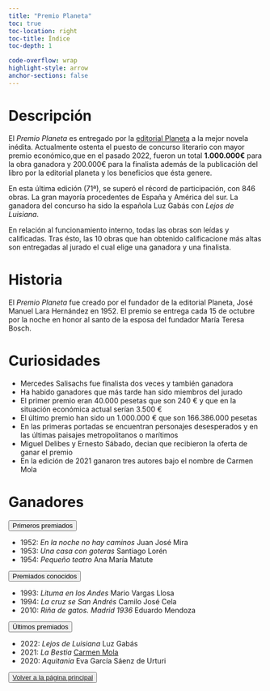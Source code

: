 ```yaml
---
title: "Premio Planeta"
toc: true
toc-location: right
toc-title: Índice
toc-depth: 1

code-overflow: wrap
highlight-style: arrow
anchor-sections: false
---
```


# Descripción
El *Premio Planeta* es entregado por la [editorial Planeta](https://www.planetadelibros.com/editorial/editorial-planeta/8) a la mejor novela inédita. Actualmente ostenta el puesto de concurso literario con mayor premio económico,que en el pasado 2022, fueron un total <strong>1.000.000€</strong> para la obra ganadora y 200.000€ para la finalista además de la publicación del libro por la editorial planeta y los beneficios que ésta genere.

En esta última edición (71ª), se superó el récord de participación, con 846 obras. La gran mayoría procedentes de España y América del sur. La ganadora del concurso ha sido la española Luz Gabás con *Lejos de Luisiana*.

En relación al funcionamiento interno, todas las obras son leídas y calificadas. Tras ésto, las 10 obras que han obtenido calificacione más altas son entregadas al jurado el cual elige una ganadora y una finalista.

# Historia 

El *Premio Planeta* fue creado por el fundador de la editorial Planeta, José Manuel Lara Hernández en 1952. El premio se entrega cada 15 de octubre por la noche en honor al santo de la esposa del fundador  María Teresa Bosch.

# Curiosidades

- Mercedes Salisachs fue finalista dos veces y también ganadora
- Ha habido ganadores que más tarde han sido miembros del jurado
- El primer premio eran 40.000 pesetas que son 240 € y que en la situación económica actual serían 3.500 €
- El último premio han sido un 1.000.000 € que son 166.386.000 pesetas
- En las primeras portadas se encuentran personajes desesperados y en las últimas paisajes metropolitanos o marítimos
- Miguel Delibes y Ernesto Sábado, decian que recibieron la oferta de ganar el premio
- En la edición de 2021 ganaron tres autores bajo el nombre de Carmen Mola

# Ganadores

<div class="accordion" id="accordionExample">
<div class="accordion-item">
<p class="accordion-header" id="headingThree">
<button class="accordion-button collapsed" type="button" data-bs-toggle="collapse" data-bs-target="#collapseThree" aria-expanded="false" aria-controls="collapseThree">
Primeros premiados</button>
</p>
<div id="collapseThree" class="accordion-collapse collapse" aria-labelledby="headingThree" data-bs-parent="#accordionExample">
<div class="accordion-body">
- 1952: *En la noche no hay caminos* Juan José Mira
- 1953: *Una casa con goteras* Santiago Lorén
- 1954: *Pequeño teatro* Ana María Matute
</div>
</div>
</div>
<div class="accordion-item">
<p class="accordion-header" id="headingTwo">
<button class="accordion-button collapsed" type="button" data-bs-toggle="collapse" data-bs-target="#collapseTwo" aria-expanded="false" aria-controls="collapseTwo">
Premiados conocidos
</button>
</p>
<div id="collapseTwo" class="accordion-collapse collapse" aria-labelledby="headingTwo" data-bs-parent="#accordionExample">
<div class="accordion-body">
- 1993: *Lituma en los Andes* Mario Vargas Llosa
- 1994: *La cruz se San Andrés* Camilo José Cela
- 2010: *Riña de gatos. Madrid 1936* Eduardo Mendoza

</div>
</div>
</div>
<div class="accordion-item">
<p class="accordion-header" id="headingFive">
<button class="accordion-button collapsed" type="button" data-bs-toggle="collapse" data-bs-target="#collapseFive" aria-expanded="false" aria-controls="collapseFive">
Últimos premiados</button>
</p>
<div id="collapseFive" class="accordion-collapse collapse" aria-labelledby="headingFive" data-bs-parent="#accordionExample">
<div class="accordion-body">
- 2022: *Lejos de Luisiana* Luz Gabás
- 2021: *La Bestia* <u>Carmen Mola</u>
- 2020: *Aquitania* Eva García Sáenz de Urturi

</div>
</div>
</div>
</div>

<button class="btn btn-primary ades"><a  href="../index.html"> Volver a la página principal</a></button>